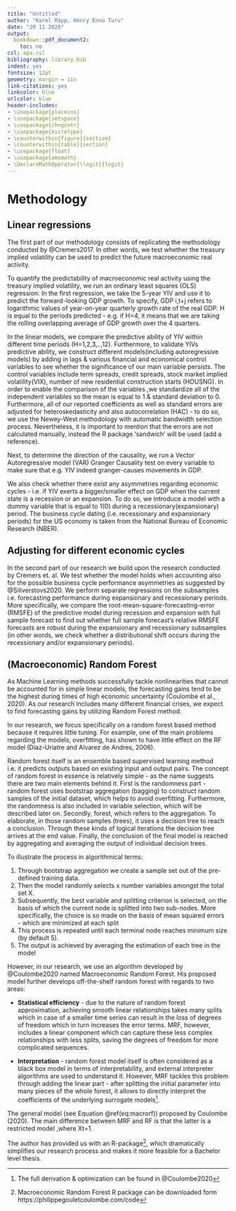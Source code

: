 ```yaml
---
title: "Untitled"
author: "Karel Räpp, Henry Enno Turu"
date: "29 11 2020"
output: 
  bookdown::pdf_document2:
    toc: no
csl: apa.csl
bibliography: library.bib
indent: yes
fontsize: 12pt
geometry: margin = 1in
link-citations: yes
linkcolor: blue
urlcolor: blue
header-includes:
- \usepackage{placeins}
- \usepackage{setspace}
- \usepackage{chngcntr}
- \usepackage{microtype}
- \counterwithin{figure}{section}
- \counterwithin{table}{section}
- \usepackage{float}
- \usepackage{amsmath}
- \DeclareMathOperator{\logit}{logit}
---
```



# Methodology

## Linear regressions
The first part of our methodology consists of replicating the methodology conducted by @Cremers2017. In other words, we test whether the treasury implied volatility can be used to predict the future macroeconomic real activity.

To quantify the predictability of macroeconomic real activity using the treasury implied volatility, we run an ordinary least squares (OLS) regression. In the first regression, we take the 5-year YIV and use it to predict the forward-looking GDP growth. To specify, GDP i,t+j refers to  logarithmic values of year-on-year quarterly growth rate of the real GDP. H is equal to the periods predicted - e.g. if H=4, it means that we are taking the rolling overlapping average of GDP growth over the 4 quarters. 

\begin{equation}
\sum_{j=1}^{j=H}log(1+GDP_{i,t+j})/H = \alpha_{H}+ \beta_{H} \sigma_{IV,t} + \varepsilon_{t+H}
\end{equation}

In the linear models, we compare the predictive ability of YIV within different time periods (H=1,2,3,..,12). Furthermore, to validate YIVs predictive ability, we construct different models(including autoregressive models) by adding in lags & various financial and economical control variables  to see whether the significance of our main variable persists. The control variables include term spreads, credit spreads, stock market implied volatility(VIX), number of new residential construction starts (HOUSNG). In order to enable the comparison of the variables ,we standardize all of the independent variables so the mean is equal  to 1 & standard deviation to 0. Furthermore, all of our reported coefficients as well as standard errors are adjusted for heteroskedasticity and also autocorrelation (HAC) - to do so, we use the Newey-West methodology with automatic bandwidth selection process. Nevertheless, it is important to mention that the errors are not calculated manually, instead the R package ‘sandwich’ will be used (add a reference).


\begin{equation}
\sum_{j=1}^{j=H}log(1+GDP_{i,t+j})/H = \alpha_{H}+ \beta_{H} \sigma_{IV,t} + Controls +\varepsilon_{t+H}
\end{equation}

Next, to determine the direction of the causality, we run a Vector Autoregressive model (VAR) Granger Causality test on every variable to make sure that e.g. YIV indeed granger-causes movements in GDP. 

We also check whether there exist any asymmetries regarding economic cycles - i.e. if YIV exerts a bigger/smaller effect on GDP when the current state is a recession or an expansion. To do so, we introduce a model with a dummy variable that is equal to 1(0) during a recessionary(expansionary) period. The business cycle dating (i.e. recessionary and expansionary periods) for the US economy is taken from the National Bureau of Economic Research (NBER).

\begin{equation}
\sum_{j=1}^{j=H}log(1+GDP_{i,t+j})/H = \alpha_{H}+ \beta_{H} \sigma_{IV,t} + Dummy +\varepsilon_{t+H}
\end{equation}

## Adjusting for different economic cycles

In the second part of our research we build upon the research conducted by Cremers et. al. We test whether the model holds when accounting also for the possible business cycle performance asymmetries as suggested by @Siliverstovs2020.
We perform separate regressions on the subsamples i.e. forecasting performance during expansionary and recessionary periods. More specifically, we compare the root-mean-square-forecasting-error (RMSFE) of the predictive model during recession and expansion with full sample forecast to find out whether full sample forecast’s relative RMSFE forecasts are robust during the expansionary and recessionary subsamples (in other words, we check whether a distributional shift occurs during the recessionary and/or expansionary periods).

## (Macroeconomic) Random Forest
As Machine Learning methods successfully tackle nonlinearities that cannot be accounted for in simple linear models, the forecasting gains tend to be the highest during times of high economic uncertainty (Coulombe et al., 2020). As our research includes many different financial crises, we expect to find forecasting gains by utilizing Random Forest method.

In our research, we focus specifically on a random forest based method because it requires little tuning. For example, one of the main problems regarding the models, overfitting, has shown to have little effect on the RF model (Diaz-Uriatre and Alvarez de Andres, 2006).

Random forest itself is an ensemble based supervised learning method i.e. it predicts outputs based on existing input and output pairs. The concept of random forest in essence is relatively simple - as the name suggests there are two main elements behind it. First is the randomness part - random forest uses bootstrap aggregation (bagging) to construct random samples of the initial dataset, which helps to avoid overfitting. Furthermore, the randomness is also included in variable selection, which will be described later on.
Secondly, forest, which refers to the aggregation. To elaborate, in those random samples (trees), it uses a decision tree to reach a conclusion. Through these kinds of logical iterations the decision tree arrives at the end value.  Finally, the conclusion of the final model is reached by aggregating and averaging the output of individual decision trees.

To illustrate the process in algorithmical terms: 

1) Through bootstrap aggregation we create a sample set out of the pre-defined training data.
2) Then the model randomly selects  x number variables amongst the total set X. 
3) Subsequently, the best variable and splitting criterion is selected, on the basis of which the current node is splitted into two sub-nodes. More specifically, the choice is so made on the basis of mean squared errors  - which are minimized at each split
4) This process is repeated until each terminal node reaches minimum size (by default 5).
5) The output is achieved by averaging the estimation of each tree in the model 

\begin{equation}
RMSE = \sum_{i=1}^{n}(y_{i}-\gamma)^2
\end{equation}

However, in our research, we use an algorithm developed by @Coulombe2020 named Macroeconomic Random Forest. His proposed model further develops off-the-shelf random forest with regards to two areas:

* **Statistical efficiency** - due to the nature of random forest approximation, achieving smooth linear relationships takes many splits which in case of a smaller time series can result in the loss of degrees of freedom which in turn increases the error terms. MRF, however, includes a linear component which can capture these less complex relationships with less splits, saving the degrees of freedom for more complicated sequences.

* **Interpretation** - random forest model itself is often considered as a black box model in terms of interpretability, and external interpreter algorithms are used to understand it. However, MRF tackles this problem through adding the linear part - after splitting the initial parameter into many pieces of the whole forest, it allows to directly interpret the coefficients of the underlying surrogate models^[The full derivation & optimization can be found in @Coulombe2020].

The general model (see Equation \@ref(eq:macrorf)) proposed by Coulombe (2020). The main difference between MRF and RF is that the latter is a restricted model ,where Xt=1. 

\begin{equation}
y_{t} = X_{t} \beta_{t} +\varepsilon_{t} (\#eq:macrorf)
\end{equation}
\begin{equation}
\beta_{t}= F(S_{t})
\end{equation}

The author has provided us with an R-package^[Macroeconomic Random Forest R package can be downloaded form https://philippegouletcoulombe.com/code
], which dramatically simplifies our research process and makes it more feasible for a Bachelor level thesis.
